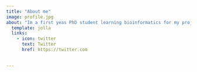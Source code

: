 ```yaml
---
title: "About me"
image: profile.jpg
about: "Im a first yeas PhD student learning bioinformatics for my projects to understand circulating tumor cells in prostate cancer"
  template: jolla
  links:
    - icon: twitter
      text: Twitter
      href: https://twitter.com
 

---
```



